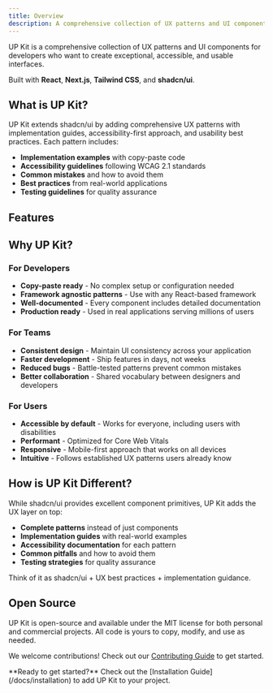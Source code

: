 ```yaml
---
title: Overview
description: A comprehensive collection of UX patterns and UI components for developers
---
```



UP Kit is a comprehensive collection of UX patterns and UI components for developers who want to create exceptional, accessible, and usable interfaces.

Built with **React**, **Next.js**, **Tailwind CSS**, and **shadcn/ui**.

## What is UP Kit?

UP Kit extends shadcn/ui by adding comprehensive UX patterns with implementation guides, accessibility-first approach, and usability best practices. Each pattern includes:

- **Implementation examples** with copy-paste code
- **Accessibility guidelines** following WCAG 2.1 standards
- **Common mistakes** and how to avoid them
- **Best practices** from real-world applications
- **Testing guidelines** for quality assurance

## Features

<Cards>
  <Card
    title="Getting Started"
    description="Install UP Kit and add your first component to your project"
    href="/docs/installation"
  />
  <Card
    title="CLI Tool"
    description="Use the UP Kit CLI to add components and patterns to your project"
    href="/docs/cli"
  />
  <Card
    title="Built on shadcn/ui"
    description="Extends shadcn/ui with UX patterns and accessibility best practices"
    href="https://ui.shadcn.com"
  />
  <Card
    title="Open Source"
    description="MIT licensed - copy, modify, and use in your projects"
    href="https://github.com/thedaviddias/ux-patterns-for-developers"
  />
</Cards>

## Why UP Kit?

### For Developers

- **Copy-paste ready** - No complex setup or configuration needed
- **Framework agnostic patterns** - Use with any React-based framework
- **Well-documented** - Every component includes detailed documentation
- **Production ready** - Used in real applications serving millions of users

### For Teams

- **Consistent design** - Maintain UI consistency across your application
- **Faster development** - Ship features in days, not weeks
- **Reduced bugs** - Battle-tested patterns prevent common mistakes
- **Better collaboration** - Shared vocabulary between designers and developers

### For Users

- **Accessible by default** - Works for everyone, including users with disabilities
- **Performant** - Optimized for Core Web Vitals
- **Responsive** - Mobile-first approach that works on all devices
- **Intuitive** - Follows established UX patterns users already know

## How is UP Kit Different?

While shadcn/ui provides excellent component primitives, UP Kit adds the UX layer on top:

- **Complete patterns** instead of just components
- **Implementation guides** with real-world examples
- **Accessibility documentation** for each pattern
- **Common pitfalls** and how to avoid them
- **Testing strategies** for quality assurance

Think of it as shadcn/ui + UX best practices + implementation guidance.

## Open Source

UP Kit is open-source and available under the MIT license for both personal and commercial projects. All code is yours to copy, modify, and use as needed.

We welcome contributions! Check out our [Contributing Guide](https://github.com/thedaviddias/ux-patterns-for-developers/blob/main/.github/CONTRIBUTING.md) to get started.

<Callout>
  **Ready to get started?** Check out the [Installation Guide](/docs/installation) to add UP Kit to your project.
</Callout>
